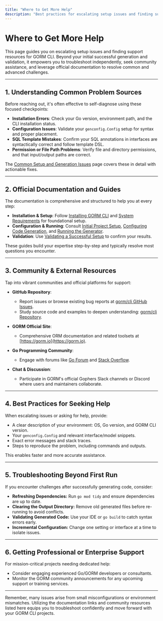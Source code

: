 ```yaml
---
title: "Where to Get More Help"
description: "Best practices for escalating setup issues and finding support, including useful links to GORM and Go resources. Empowers users to troubleshoot independently beyond their first run."
---
```


# Where to Get More Help

This page guides you on escalating setup issues and finding support resources for GORM CLI. Beyond your initial successful generation and validation, it empowers you to troubleshoot independently, seek community assistance, and leverage official documentation to resolve common and advanced challenges.

---

## 1. Understanding Common Problem Sources

Before reaching out, it's often effective to self-diagnose using these focused checkpoints:

- **Installation Errors**: Check your Go version, environment path, and the CLI installation status.
- **Configuration Issues**: Validate your `genconfig.Config` setup for syntax and proper placement.
- **SQL Template Mistakes**: Confirm your SQL annotations in interfaces are syntactically correct and follow template DSL.
- **Permission or File Path Problems**: Verify file and directory permissions, and that input/output paths are correct.

The [Common Setup and Generation Issues](/getting-started/troubleshooting-help/common-issues) page covers these in detail with actionable fixes.

---

## 2. Official Documentation and Guides

The documentation is comprehensive and structured to help you at every step:

- **Installation & Setup**: Follow [Installing GORM CLI](/getting-started/prerequisites-installation/installing-gorm-cli) and [System Requirements](/getting-started/prerequisites-installation/system-requirements) for foundational setup.
- **Configuration & Running**: Consult [Initial Project Setup](/getting-started/configuration-quickstart/initial-project-setup), [Configuring Code Generation](/getting-started/configuration-quickstart/configuring-generation), and [Running the Generator](/getting-started/configuration-quickstart/running-the-generator).
- **Validation**: Use [Validating a Successful Setup](/getting-started/configuration-quickstart/validating-first-run) to confirm your results.

These guides build your expertise step-by-step and typically resolve most questions you encounter.

---

## 3. Community & External Resources

Tap into vibrant communities and official platforms for support:

- **GitHub Repository**: 
  - Report issues or browse existing bug reports at [gorm/cli GitHub Issues](https://github.com/go-gorm/cli/issues).
  - Study source code and examples to deepen understanding: [gorm/cli Repository](https://github.com/go-gorm/cli).

- **GORM Official Site**: 
  - Comprehensive ORM documentation and related toolsets at [https://gorm.io](https://gorm.io).

- **Go Programming Community**:
  - Engage with forums like [Go Forum](https://forum.golangbridge.org/) and [Stack Overflow](https://stackoverflow.com/questions/tagged/golang).

- **Chat & Discussion**:
  - Participate in GORM's official Gophers Slack channels or Discord where users and maintainers collaborate.

---

## 4. Best Practices for Seeking Help

When escalating issues or asking for help, provide:

- A clear description of your environment: OS, Go version, and GORM CLI version.
- Your `genconfig.Config` and relevant interface/model snippets.
- Exact error messages and stack traces.
- Steps to reproduce the problem, including commands and outputs.

This enables faster and more accurate assistance.

---

## 5. Troubleshooting Beyond First Run

If you encounter challenges after successfully generating code, consider:

- **Refreshing Dependencies:** Run `go mod tidy` and ensure dependencies are up to date.
- **Clearing the Output Directory:** Remove old generated files before re-running to avoid conflicts.
- **Validating Generated Code:** Use your IDE or `go build` to catch syntax errors early.
- **Incremental Configuration:** Change one setting or interface at a time to isolate issues.

---

## 6. Getting Professional or Enterprise Support

For mission-critical projects needing dedicated help:

- Consider engaging experienced Go/GORM developers or consultants.
- Monitor the GORM community announcements for any upcoming support or training services.


---

<Check>
Remember, many issues arise from small misconfigurations or environment mismatches. Utilizing the documentation links and community resources listed here equips you to troubleshoot confidently and move forward with your GORM CLI projects.
</Check>
